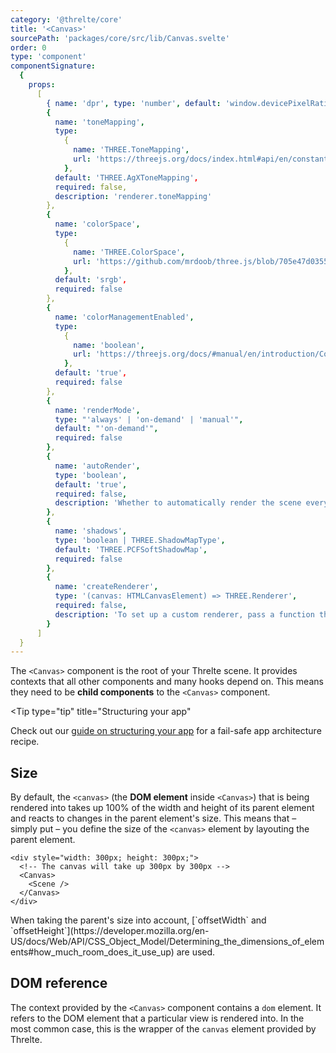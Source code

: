 ```yaml
---
category: '@threlte/core'
title: '<Canvas>'
sourcePath: 'packages/core/src/lib/Canvas.svelte'
order: 0
type: 'component'
componentSignature:
  {
    props:
      [
        { name: 'dpr', type: 'number', default: 'window.devicePixelRatio', required: false },
        {
          name: 'toneMapping',
          type:
            {
              name: 'THREE.ToneMapping',
              url: 'https://threejs.org/docs/index.html#api/en/constants/Renderer'
            },
          default: 'THREE.AgXToneMapping',
          required: false,
          description: 'renderer.toneMapping'
        },
        {
          name: 'colorSpace',
          type:
            {
              name: 'THREE.ColorSpace',
              url: 'https://github.com/mrdoob/three.js/blob/705e47d035591cb5a2e9cc83aa3576e21a4bf2c0/src/constants.js#L149-L153'
            },
          default: 'srgb',
          required: false
        },
        {
          name: 'colorManagementEnabled',
          type:
            {
              name: 'boolean',
              url: 'https://threejs.org/docs/#manual/en/introduction/Color-management'
            },
          default: 'true',
          required: false
        },
        {
          name: 'renderMode',
          type: "'always' | 'on-demand' | 'manual'",
          default: "'on-demand'",
          required: false
        },
        {
          name: 'autoRender',
          type: 'boolean',
          default: 'true',
          required: false,
          description: 'Whether to automatically render the scene every frame. Set to `false` to implement custom render pipelines.'
        },
        {
          name: 'shadows',
          type: 'boolean | THREE.ShadowMapType',
          default: 'THREE.PCFSoftShadowMap',
          required: false
        },
        {
          name: 'createRenderer',
          type: '(canvas: HTMLCanvasElement) => THREE.Renderer',
          required: false,
          description: 'To set up a custom renderer, pass a function that returns a new renderer instance.'
        }
      ]
  }
---
```


The `<Canvas>` component is the root of your Threlte scene. It provides contexts
that all other components and many hooks depend on. This means they need to be
**child components** to the `<Canvas>` component.

<Tip
  type="tip"
  title="Structuring your app"
>
  Check out our [guide on structuring your app](/docs/learn/basics/app-structure) for a fail-safe
  app architecture recipe.
</Tip>

## Size

By default, the `<canvas>` (the **DOM element** inside `<Canvas>`) that is being
rendered into takes up 100% of the width and height of its parent element and
reacts to changes in the parent element's size. This means that – simply put –
you define the size of the `<canvas>` element by layouting the parent element.

```svelte title="App.svelte"
<div style="width: 300px; height: 300px;">
  <!-- The canvas will take up 300px by 300px -->
  <Canvas>
    <Scene />
  </Canvas>
</div>
```

<Tip type="info">
  When taking the parent's size into account, [`offsetWidth` and
  `offsetHeight`](https://developer.mozilla.org/en-US/docs/Web/API/CSS_Object_Model/Determining_the_dimensions_of_elements#how_much_room_does_it_use_up)
  are used.
</Tip>

## DOM reference

The context provided by the `<Canvas>` component contains a `dom` element. It
refers to the DOM element that a particular view is rendered into. In the most
common case, this is the wrapper of the `canvas` element provided by Threlte.
